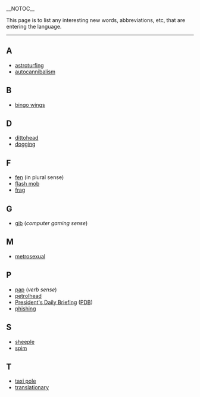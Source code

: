 __NOTOC__

This page is to list any interesting new words, abbreviations, etc, that are entering the language.

----
==A==
*[[astroturfing]]
*[[autocannibalism]]

==B==
*[[bingo wings]]

==D==
*[[dittohead]]
*[[dogging]]

==F==
*[[fen]] (in plural sense)
*[[flash mob]]
*[[frag]]

==G==
*[[gib]] (''computer gaming sense'')

==M==
*[[metrosexual]]

==P==
*[[pap]] (''verb sense'')
*[[petrolhead]]
*[[President's Daily Briefing]] ([[PDB]])
*[[phishing]]

==S==
*[[sheeple]]
*[[spim]]

==T==
*[[taxi pole]]
*[[translationary]]